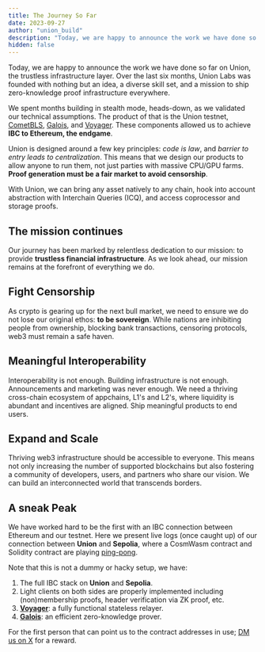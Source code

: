 ```yaml
---
title: The Journey So Far
date: 2023-09-27
author: "union_build"
description: "Today, we are happy to announce the work we have done so far on Union, the trustless infrastructure layer. Over the last six months, Union Labs was founded with nothing but an idea, a diverse skill set, and a mission to ship zero-knowledge proof infrastructure everywhere."
hidden: false
---
```



Today, we are happy to announce the work we have done so far on Union, the trustless infrastructure layer. Over the last six months, Union Labs was founded with nothing but an idea, a diverse skill set, and a mission to ship zero-knowledge proof infrastructure everywhere.

We spent months building in stealth mode, heads-down, as we validated our technical assumptions. The product of that is the Union testnet, [CometBLS](https://docs.union.build/architecture/cometbls), [Galois](https://docs.union.build/architecture/galois), and [Voyager](https://docs.union.build/architecture/voyager). These components allowed us to achieve **IBC to Ethereum, the endgame**.

Union is designed around a few key principles: _code is law_, and _barrier to entry leads to centralization_. This means that we design our products to allow anyone to run them, not just parties with massive CPU/GPU farms. **Proof generation must be a fair market to avoid censorship**.

With Union, we can bring any asset natively to any chain, hook into account abstraction with Interchain Queries (ICQ), and access coprocessor and storage proofs.

## The mission continues

Our journey has been marked by relentless dedication to our mission: to provide **trustless financial infrastructure**. As we look ahead, our mission remains at the forefront of everything we do.

## Fight Censorship

As crypto is gearing up for the next bull market, we need to ensure we do not lose our original ethos: **to be sovereign**. While nations are inhibiting people from ownership, blocking bank transactions, censoring protocols, web3 must remain a safe haven.

## Meaningful Interoperability

Interoperability is not enough. Building infrastructure is not enough. Announcements and marketing was never enough. We need a thriving cross-chain ecosystem of appchains, L1's and L2's, where liquidity is abundant and incentives are aligned. Ship meaningful products to end users.

## Expand and Scale

Thriving web3 infrastructure should be accessible to everyone. This means not only increasing the number of supported blockchains but also fostering a community of developers, users, and partners who share our vision. We can build an interconnected world that transcends borders.

## A sneak Peak

We have worked hard to be the first with an IBC connection between Ethereum and our testnet. Here we present live logs (once caught up) of our connection between **Union** and **Sepolia**, where a CosmWasm contract and Solidity contract are playing [ping-pong](https://docs.union.build/demos/pingpong).

Note that this is not a dummy or hacky setup, we have:

1. The full IBC stack on **Union** and **Sepolia**.
2. Light clients on both sides are properly implemented including (non)membership proofs, header verification via ZK proof, etc.
3. [**Voyager**](https://docs.union.build/architecture/voyager): a fully functional stateless relayer.
4. [**Galois**](https://docs.union.build/architecture/galois): an efficient zero-knowledge prover.

<Xterm client:load />

For the first person that can point us to the contract addresses in use; [DM us on X](https://x.com/union_build) for a reward.
